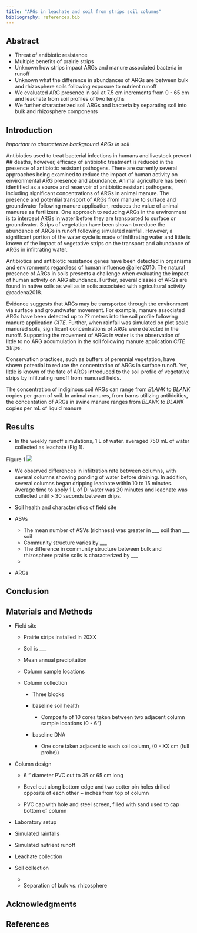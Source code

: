 ```yaml
---
title: "ARGs in leachate and soil from strips soil columns"
bibliography: references.bib
---
```


## Abstract

-   Threat of antibiotic resistance
-   Multiple benefits of prairie strips
-   Unknown how strips impact ARGs and manure associated bacteria in runoff
-   Unknown what the difference in abundances of ARGs are between bulk and rhizosphere soils following exposure to nutrient runoff
-   We evaluated ARG presence in soil at 7.5 cm increments from 0 - 65 cm and leachate from soil profiles of two lengths
-   We further characterized soil ARGs and bacteria by separating soil into bulk and rhizosphere components

## Introduction

*Important to characterize background ARGs in soil*

Antibiotics used to treat bacterial infections in humans and livestock prevent ## deaths, however, efficacy of antibiotic treatment is reduced in the presence of antibiotic resistant pathogens. There are currently several approaches being examined to reduce the impact of human activity on environmental ARG presence and abundance. Animal agriculture has been identified as a source and reservoir of antibiotic resistant pathogens, including significant concentrations of ARGs in animal manure. The presence and potential transport of ARGs from manure to surface and groundwater following manure application, reduces the value of animal manures as fertilizers. One approach to reducing ARGs in the environment is to intercept ARGs in water before they are transported to surface or groundwater. Strips of vegetation have been shown to reduce the abundance of ARGs in runoff following simulated rainfall. However, a significant portion of the water cycle is made of infiltrating water and little is known of the impact of vegetative strips on the transport and abundance of ARGs in infiltrating water. 

Antibiotics and antibiotic resistance genes have been detected in organisms and environments regardless of human influence @allen2010. The natural presence of ARGs in soils presents a challenge when evaluating the impact of human activity on ARG abundance. Further, several classes of ARGs are found in native soils as well as in soils associated with agricultural activity @cadena2018.

Evidence suggests that ARGs may be transported through the environment via surface and groundwater movement. For example, manure associated ARGs have been detected up to ?? meters into the soil profile following manure application *CITE*. Further, when rainfall was simulated on plot scale manured soils, significant concentrations of ARGs were detected in the runoff. Supporting the movement of ARGs in water is the observation of little to no ARG accumulation in the soil following manure application *CITE Strips*.

Conservation practices, such as buffers of perennial vegetation, have shown potential to reduce the concentration of ARGs in surface runoff. Yet, little is known of the fate of ARGs introduced to the soil profile of vegetative strips by infiltrating runoff from manured fields.

The concentration of indiginous soil ARGs can range from *BLANK* to *BLANK* copies per gram of soil. In animal manures, from barns utilizing antibioitics, the concentation of ARGs in swine manure ranges from *BLANK* to *BLANK* copies per mL of liquid manure

## Results
-   In the weekly runoff simulations, 1 L of water, averaged 750 mL of water collected as leachate (Fig 1). 

Figure 1 ![](../Figures/LeachateVolume.png)

-   We observed differences in infiltration rate between columns, with several columns showing ponding of water before draining. In addition, several columns began dripping leachate within 10 to 15 minutes. Average time to apply 1 L of DI water was 20 minutes and leachate was collected until > 30 seconds between drips. 
-   Soil health and characteristics of field site

-   ASVs

    -   The mean number of ASVs (richness) was greater in \_\_\_ soil than \_\_\_ soil
    -   Community structure varies by \_\_\_
    -   The difference in community structure between bulk and rhizosphere prairie soils is characterized by \_\_\_
    -   

-   ARGs

## Conclusion

## Materials and Methods

-   Field site

    -   Prairie strips installed in 20XX

    -   Soil is \_\_\_

    -   Mean annual precipitation

    -   Column sample locations

    -   Column collection

        -   Three blocks

        -   baseline soil health

            -   Composite of 10 cores taken between two adjacent column sample locations (0 - 6")

        -   baseline DNA

            -   One core taken adjacent to each soil column, (0 - XX cm (full probe))

-   Column design

    -   6 " diameter PVC cut to 35 or 65 cm long

    -   Bevel cut along bottom edge and two cotter pin holes drilled opposite of each other \~ inches from top of column

    -   PVC cap with hole and steel screen, filled with sand used to cap bottom of column

-   Laboratory setup

-   Simulated rainfalls

-   Simulated nutrient runoff

-   Leachate collection

-   Soil collection

    -   

    -   Separation of bulk vs. rhizosphere

## Acknowledgments




## References
